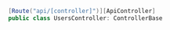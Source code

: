 ```csharp
[Route("api/[controller]")][ApiController]
public class UsersController: ControllerBase
```
